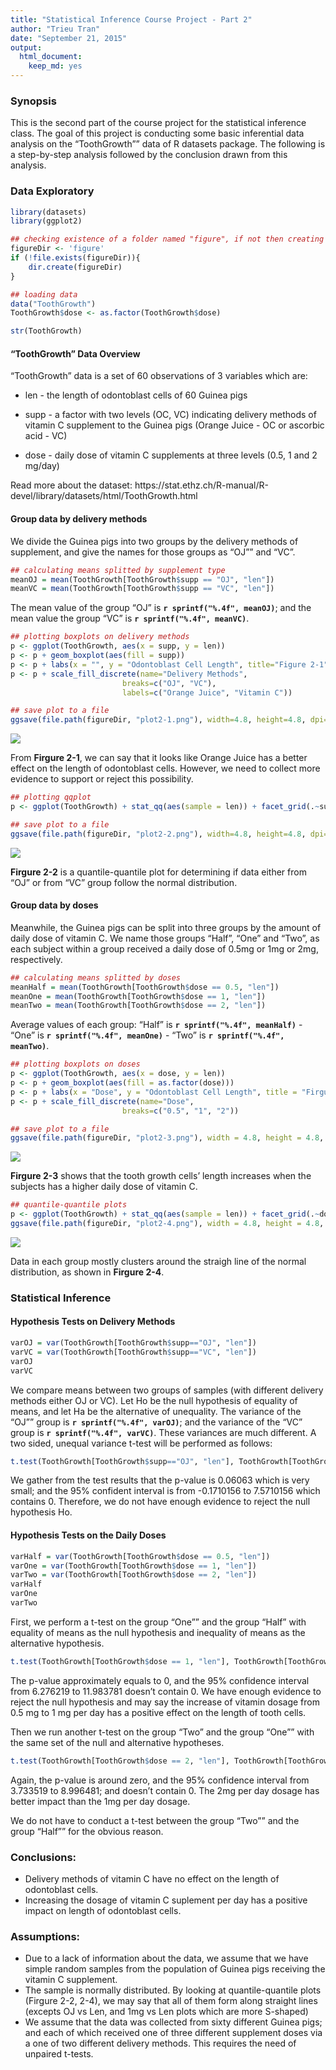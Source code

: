 ```yaml
---
title: "Statistical Inference Course Project - Part 2"
author: "Trieu Tran"
date: "September 21, 2015"
output: 
  html_document: 
    keep_md: yes
---
```


### Synopsis
This is the second part of the course project for the statistical inference class. The goal of this project is conducting some basic inferential data analysis on the "ToothGrowth"" data of R datasets package. The following is a step-by-step analysis followed by the conclusion drawn from this analysis.

### Data Exploratory
```R
library(datasets)
library(ggplot2)

## checking existence of a folder named "figure", if not then creating one to store plot figures
figureDir <- 'figure'
if (!file.exists(figureDir)){
    dir.create(figureDir)
}

## loading data
data("ToothGrowth")
ToothGrowth$dose <- as.factor(ToothGrowth$dose)
```
```r
str(ToothGrowth)
```

#### "ToothGrowth" Data Overview
"ToothGrowth" data is a set of 60 observations of 3 variables which are: 

- len - the length of odontoblast cells of 60 Guinea pigs 

- supp - a factor with two levels (OC, VC) indicating delivery methods of vitamin C supplement to the Guinea pigs (Orange Juice - OC or ascorbic acid - VC)

- dose - daily dose of vitamin C supplements at three levels (0.5, 1 and 2 mg/day)

Read more about the dataset: https://stat.ethz.ch/R-manual/R-devel/library/datasets/html/ToothGrowth.html

#### Group data by delivery methods
We divide the Guinea pigs into two groups by the delivery methods of supplement, and give the names for those groups as "OJ"" and "VC".

```r
## calculating means splitted by supplement type
meanOJ = mean(ToothGrowth[ToothGrowth$supp == "OJ", "len"])
meanVC = mean(ToothGrowth[ToothGrowth$supp == "VC", "len"])
```

The mean value of the group "OJ" is **`r sprintf("%.4f", meanOJ)`**; and the mean value the group "VC" is **`r sprintf("%.4f", meanVC)`**.

```r
## plotting boxplots on delivery methods
p <- ggplot(ToothGrowth, aes(x = supp, y = len))
p <- p + geom_boxplot(aes(fill = supp)) 
p <- p + labs(x = "", y = "Odontoblast Cell Length", title="Figure 2-1")
p <- p + scale_fill_discrete(name="Delivery Methods",
                         breaks=c("OJ", "VC"),
                         labels=c("Orange Juice", "Vitamin C"))

## save plot to a file
ggsave(file.path(figureDir, "plot2-1.png"), width=4.8, height=4.8, dpi=75)
```
![](figure/plot2-1.png)

From <strong>Firgure 2-1</strong>, we can say that it looks like Orange Juice has a better effect on the length of odontoblast cells.  However, we need to collect more evidence to support or reject this possibility.

```r
## plotting qqplot
p <- ggplot(ToothGrowth) + stat_qq(aes(sample = len)) + facet_grid(.~supp) + labs(title="Figure 2-2")

## save plot to a file
ggsave(file.path(figureDir, "plot2-2.png"), width=4.8, height=4.8, dpi=75)
```
![](figure/plot2-2.png)

<strong>Firgure 2-2</strong> is a quantile-quantile plot for determining if data either from "OJ" or from "VC" group follow the normal distribution. 

#### Group data by doses
Meanwhile, the Guinea pigs can be split into three groups by the amount of daily dose of vitamin C.  We name those groups "Half", "One" and "Two", as each subject within a group received a daily dose of 0.5mg or 1mg or 2mg, respectively.

```r
## calculating means splitted by doses
meanHalf = mean(ToothGrowth[ToothGrowth$dose == 0.5, "len"])
meanOne = mean(ToothGrowth[ToothGrowth$dose == 1, "len"])
meanTwo = mean(ToothGrowth[ToothGrowth$dose == 2, "len"])
```
Average values of each group: "Half" is **`r sprintf("%.4f", meanHalf)`** - "One" is **`r sprintf("%.4f", meanOne)`** - "Two" is **`r sprintf("%.4f", meanTwo)`**.

```r
## plotting boxplots on doses
p <- ggplot(ToothGrowth, aes(x = dose, y = len))
p <- p + geom_boxplot(aes(fill = as.factor(dose))) 
p <- p + labs(x = "Dose", y = "Odontoblast Cell Length", title = "Firgure 2-3")
p <- p + scale_fill_discrete(name="Dose",
                         breaks=c("0.5", "1", "2"))

## save plot to a file
ggsave(file.path(figureDir, "plot2-3.png"), width = 4.8, height = 4.8, dpi = 75)
```
![](figure/plot2-3.png)

<strong>Firgure 2-3</strong> shows that the tooth growth cells' length increases when the subjects has a higher daily dose of vitamin C.

```r
## quantile-quantile plots
p <- ggplot(ToothGrowth) + stat_qq(aes(sample = len)) + facet_grid(.~dose) + labs(title="Figure 2-4")
ggsave(file.path(figureDir, "plot2-4.png"), width = 4.8, height = 4.8, dpi = 75)
```
![](figure/plot2-4.png)

Data in each group mostly clusters around the straigh line of the normal distribution, as shown in <strong>Firgure 2-4</strong>.

### Statistical Inference
#### Hypothesis Tests on Delivery Methods
```r
varOJ = var(ToothGrowth[ToothGrowth$supp=="OJ", "len"])
varVC = var(ToothGrowth[ToothGrowth$supp=="VC", "len"])
varOJ
varVC
```
We compare means between two groups of samples (with different delivery methods either OJ or VC).  Let Ho be the null hypothesis of equality of means, and let Ha be the alternative of unequality.  The variance of the "OJ"" group is  **`r sprintf("%.4f", varOJ)`**; and the variance of the "VC" group is **`r sprintf("%.4f", varVC)`**. These variances are much different.  A two sided, unequal variance t-test will be performed as follows:

```r
t.test(ToothGrowth[ToothGrowth$supp=="OJ", "len"], ToothGrowth[ToothGrowth$supp=="VC", "len"], paired = FALSE, var.equal = FALSE, alternative="two.sided")
```
We gather from the test results that the p-value is 0.06063 which is very small; and the 95% confident interval is from -0.1710156  to 7.5710156 which contains 0.  Therefore, we do not have enough evidence to reject the null hypothesis Ho.

#### Hypothesis Tests on the Daily Doses
```r
varHalf = var(ToothGrowth[ToothGrowth$dose == 0.5, "len"])
varOne = var(ToothGrowth[ToothGrowth$dose == 1, "len"])
varTwo = var(ToothGrowth[ToothGrowth$dose == 2, "len"])
varHalf
varOne
varTwo
```
First, we perform a t-test on the group "One"" and the group "Half" with equality of means as the null hypothesis and inequality of means as the alternative hypothesis.

```r
t.test(ToothGrowth[ToothGrowth$dose == 1, "len"], ToothGrowth[ToothGrowth$dose == 0.5, "len"], paired = FALSE, var.equal = FALSE, alternative="two.sided")
```
The p-value approximately equals to 0, and the 95% confidence interval from 6.276219 to 11.983781 doesn't contain 0.  We have enough evidence to reject the null hypothesis and may say the increase of vitamin dosage from 0.5 mg to 1 mg per day has a positive effect on the length of tooth cells.

Then we run another t-test on the group "Two" and the group "One"" with the same set of the null and alternative hypotheses.

```r
t.test(ToothGrowth[ToothGrowth$dose == 2, "len"], ToothGrowth[ToothGrowth$dose == 1, "len"], paired = FALSE, var.equal = FALSE, alternative="two.sided")
```
Again, the p-value is around zero, and the 95% confidence interval from 3.733519 to 8.996481; and doesn't contain 0.  The 2mg per day dosage has better impact than the 1mg per day dosage.

We do not have to conduct a t-test between the group "Two"" and the group "Half"" for the obvious reason.

### Conclusions:

* Delivery methods of vitamin C have no effect on the length of odontoblast cells.
* Increasing the dosage of vitamin C suplement per day has a positive impact on length of odontoblast cells. 

### Assumptions:
- Due to a lack of information about the data, we assume that we have simple random samples from the population of Guinea pigs receiving the vitamin C supplement.
- The sample is normally distributed.  By looking at quantile-quantile plots (Firgure 2-2, 2-4), we may say that all of them form along straight lines (excepts OJ vs Len, and 1mg vs Len plots which are more S-shaped) 
- We assume that the data was collected from sixty different Guinea pigs; and each of which received one of three different supplement doses via a one of two different delivery methods.  This requires the need of unpaired t-tests.